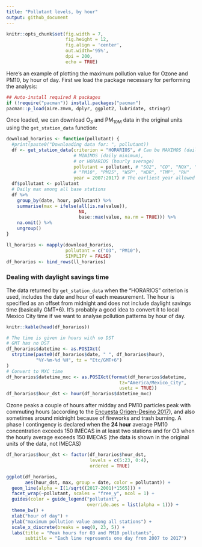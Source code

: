 ```yaml
---
title: "Pollutant levels, by hour"
output: github_document
---
```


```r
knitr::opts_chunk$set(fig.width = 7, 
                      fig.height = 12,
                      fig.align = 'center',
                      out.width='95%', 
                      dpi = 200,
                      echo = TRUE)
```

Here's an example of plotting the maximum pollution value for Ozone and PM10, by hour of day. First we load the package necessary for performing the analysis:

```r
## Auto-install required R packages
if (!require("pacman")) install.packages("pacman")
pacman::p_load(aire.zmvm, dplyr, ggplot2, lubridate, stringr)
```

Once loaded, we can download O<sub>3</sub> and PM<sub>10M</sub> data in the original units using the `get_station_data` function:

```r
download_horarios <- function(pollutant) {
  #print(paste0("Downloading data for: ", pollutant))
  df <- get_station_data(criterion = "HORARIOS", # Can be MAXIMOS (daily maximum), 
                         # MINIMOS (daily minimum), 
                         # or HORARIOS (hourly average)
                         pollutant = pollutant, # "SO2", "CO", "NOX", "NO2", "NO", "O3", 
                         # "PM10", "PM25", "WSP", "WDR", "TMP", "RH"
                         year = 2007:2017) # The earliest year allowed is 1986
  df$pollutant <- pollutant
  # Daily max among all base stations
  df %>% 
    group_by(date, hour, pollutant) %>% 
    summarise(max = ifelse(all(is.na(value)),
                           NA,
                           base::max(value, na.rm = TRUE))) %>%
    na.omit() %>%
    ungroup()
}

ll_horarios <- mapply(download_horarios, 
                      pollutant = c("O3", "PM10"),
                      SIMPLIFY = FALSE)
df_horarios <- bind_rows(ll_horarios)
```

### Dealing with daylight savings time

The data returned by ```get_station_data``` when the "HORARIOS" criterion is used, includes the date and hour of each measurement. The hour is specified as an offset from midnight and does not 
include daylight savings time (basically GMT+6). It's probably a good idea to convert it to local Mexico City time if we want to analyse pollution patterns by hour of day.

```r
knitr::kable(head(df_horarios))
```

```r
# The time is given in hours with no DST
# GMT has no DST
df_horarios$datetime <- as.POSIXct(
  strptime(paste0(df_horarios$date, " ", df_horarios$hour),
           "%Y-%m-%d %H", tz = "Etc/GMT+6")
)
# Convert to MXC time
df_horarios$datetime_mxc <- as.POSIXct(format(df_horarios$datetime, 
                                          tz="America/Mexico_City",
                                          usetz = TRUE))
df_horarios$hour_dst <- hour(df_horarios$datetime_mxc)
```

Ozone peaks a couple of hours after midday and PM10 particles peak with commuting hours (according to the [Encuesta Origen-Desino 2017](http://internet.contenidos.inegi.org.mx/contenidos/productos/prod_serv/contenidos/espanol/bvinegi/productos/nueva_estruc/promo/resultados_eod_2017.pdf)), and also sometimes around midnight because of fireworks and trash burning. A phase I 
contingency is declared when the __24 hour__ average PM10 concentration exceeds 150 IMECAS in at least two stations and for O3 when the
hourly average exceeds 150 IMECAS (the data is shown in the original units of the data, not IMECAS)

```r
df_horarios$hour_dst <- factor(df_horarios$hour_dst, 
                               levels = c(5:23, 0:4), 
                               ordered = TRUE)

ggplot(df_horarios, 
       aes(hour_dst, max, group = date, color = pollutant)) +
  geom_line(alpha = I(1/sqrt((2017-2001)*1565))) +
  facet_wrap(~pollutant, scales = "free_y", ncol = 1) +
  guides(color = guide_legend("pollutant",
                              override.aes = list(alpha = 1))) +
  theme_bw() +
  xlab("hour of day") +
  ylab("maximum pollution value among all stations") +
  scale_x_discrete(breaks = seq(0, 23, 5)) +
  labs(title = "Peak hours for O3 and PM10 pollutants",
       subtitle = "Each line represents one day from 2007 to 2017")

```
